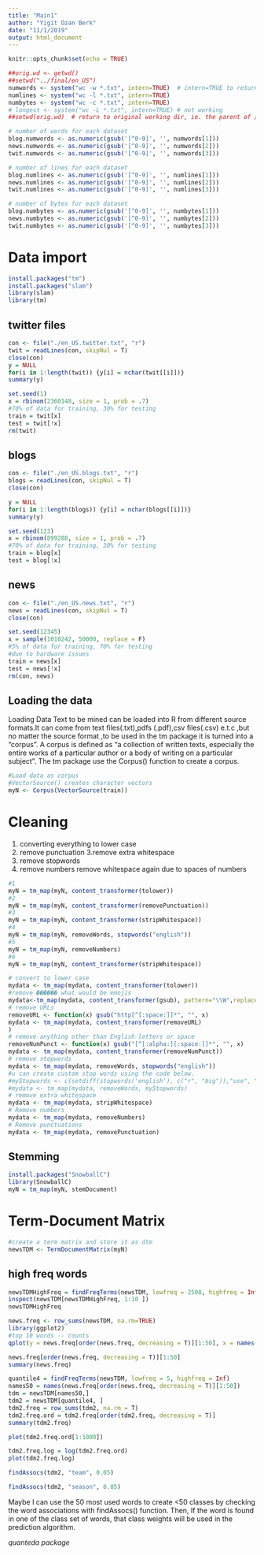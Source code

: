 ```yaml
---
title: "Main1"
author: "Yigit Ozan Berk"
date: "11/1/2019"
output: html_document
---
```


```r
knitr::opts_chunk$set(echo = TRUE)
```

```r
##orig.wd <- getwd()
##setwd("../final/en_US")
numwords <- system("wc -w *.txt", intern=TRUE)  # intern=TRUE to return output  
numlines <- system("wc -l *.txt", intern=TRUE)
numbytes <- system("wc -c *.txt", intern=TRUE)
# longest <- system("wc -L *.txt", intern=TRUE) # not working
##setwd(orig.wd)  # return to original working dir, ie. the parent of /final

# number of words for each dataset
blog.numwords <- as.numeric(gsub('[^0-9]', '', numwords[1]))
news.numwords <- as.numeric(gsub('[^0-9]', '', numwords[2]))
twit.numwords <- as.numeric(gsub('[^0-9]', '', numwords[3]))

# number of lines for each dataset
blog.numlines <- as.numeric(gsub('[^0-9]', '', numlines[1]))
news.numlines <- as.numeric(gsub('[^0-9]', '', numlines[2]))
twit.numlines <- as.numeric(gsub('[^0-9]', '', numlines[3]))

# number of bytes for each dataset
blog.numbytes <- as.numeric(gsub('[^0-9]', '', numbytes[1]))
news.numbytes <- as.numeric(gsub('[^0-9]', '', numbytes[2]))
twit.numbytes <- as.numeric(gsub('[^0-9]', '', numbytes[3]))
```


# Data import 

```r
install.packages("tm")
install.packages("slam")
library(slam)
library(tm)

```

## twitter files
```r
con <- file("./en_US.twitter.txt", "r") 
twit = readLines(con, skipNul = T)
close(con)
y = NULL
for(i in 1:length(twit)) {y[i] = nchar(twit[[i]])}
summary(y)
```


```r
set.seed(1)
x = rbinom(2360148, size = 1, prob = .7)
#70% of data for training, 30% for testing
train = twit[x]
test = twit[!x]
rm(twit)
```

## blogs

```r
con <- file("./en_US.blogs.txt", "r") 
blogs = readLines(con, skipNul = T)
close(con)

y = NULL
for(i in 1:length(blogs)) {y[i] = nchar(blogs[[i]])}
summary(y)

set.seed(123)
x = rbinom(899288, size = 1, prob = .7)
#70% of data for training, 30% for testing
train = blog[x]
test = blog[!x]
```


## news

```r
con <- file("./en_US.news.txt", "r") 
news = readLines(con, skipNul = T)
close(con)

set.seed(12345)
x = sample(1010242, 50000, replace = F)
#5% of data for training, 70% for testing
#due to hardware issues
train = news[x]
test = news[!x]
rm(con, news)
```

## Loading the data 

Loading Data
Text to be mined can be loaded into R from different source formats.It can come from text files(.txt),pdfs (.pdf),csv files(.csv) e.t.c ,but no matter the source format ,to be used in the tm package it is turned into a “corpus”.
A corpus is defined as “a collection of written texts, especially the entire works of a particular author or a body of writing on a particular subject”.
The tm package use the Corpus() function to create a corpus.

```r
#Load data as corpus
#VectorSource() creates character vectors
myN <- Corpus(VectorSource(train))
```

# Cleaning

1. converting everything to lower case
2. remove punctuation
3.remove extra whitespace
4. remove stopwords
5. remove numbers
remove whitespace again due to spaces of numbers

```r
#1
myN = tm_map(myN, content_transformer(tolower))
#2
myN = tm_map(myN, content_transformer(removePunctuation))
#3
myN = tm_map(myN, content_transformer(stripWhitespace))
#4
myN = tm_map(myN, removeWords, stopwords("english"))
#5
myN = tm_map(myN, removeNumbers)
#6
myN = tm_map(myN, content_transformer(stripWhitespace))
```



```r
# convert to lower case
mydata <- tm_map(mydata, content_transformer(tolower))
#remove ������ what would be emojis
mydata<-tm_map(mydata, content_transformer(gsub), pattern="\\W",replace=" ")
# remove URLs
removeURL <- function(x) gsub("http[^[:space:]]*", "", x)
mydata <- tm_map(mydata, content_transformer(removeURL)
)
# remove anything other than English letters or space
removeNumPunct <- function(x) gsub("[^[:alpha:][:space:]]*", "", x)
mydata <- tm_map(mydata, content_transformer(removeNumPunct))
# remove stopwords
mydata <- tm_map(mydata, removeWords, stopwords("english"))
#u can create custom stop words using the code below.
#myStopwords <- c(setdiff(stopwords('english'), c("r", "big")),"use", "see", "used", "via", "amp")
#mydata <- tm_map(mydata, removeWords, myStopwords)
# remove extra whitespace
mydata <- tm_map(mydata, stripWhitespace)
# Remove numbers
mydata <- tm_map(mydata, removeNumbers)
# Remove punctuations
mydata <- tm_map(mydata, removePunctuation)
```



## Stemming

```r
install.packages("SnowballC")
library(SnowballC)
myN = tm_map(myN, stemDocument)
```

# Term-Document Matrix

```r
#create a term matrix and store it as dtm
newsTDM <- TermDocumentMatrix(myN)
```

## high freq words

```r
newsTDMHighFreq = findFreqTerms(newsTDM, lowfreq = 2500, highfreq = Inf)
inspect(newsTDM[newsTDMHighFreq, 1:10 ])
newsTDMHighFreq
```

```r
news.freq <- row_sums(newsTDM, na.rm=TRUE)
library(ggplot2)
#top 10 words -- counts
qplot(y = news.freq[order(news.freq, decreasing = T)][1:50], x = names(x = news.freq[order(news.freq, decreasing = T)][1:50]), ylab= "Frequency", xlab = "Word", main = "The top 50 words -- counts")
```

```r
news.freq[order(news.freq, decreasing = T)][1:50]
summary(news.freq)
```

```r
quantile4 = findFreqTerms(newsTDM, lowfreq = 5, highfreq = Inf)
names50 = names(news.freq[order(news.freq, decreasing = T)][1:50])
tdm = newsTDM[names50,]
tdm2 = newsTDM[quantile4, ]
tdm2.freq = row_sums(tdm2, na.rm = T)
tdm2.freq.ord = tdm2.freq[order(tdm2.freq, decreasing = T)]
summary(tdm2.freq)

```

```r
plot(tdm2.freq.ord[1:1000])
```
```r
tdm2.freq.log = log(tdm2.freq.ord)
plot(tdm2.freq.log)
```

```r
findAssocs(tdm2, "team", 0.05)
```
```r
findAssocs(tdm2, "season", 0.05)
```

Maybe I can use the 50 most used words to create <50 classes by checking the word associations with findAssocs() function. Then, If the word is found in one of the class set of words, that class weights will be used in the prediction algorithm.

*quanteda package*